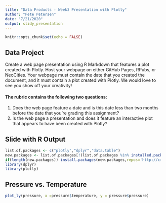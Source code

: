 ```yaml
---
title: "Data Products - Week3 Presentation with Plotly"
author: "Pete Petersen"
date: "7/21/2020"
output: slidy_presentation
---
```


```r
knitr::opts_chunk$set(echo = FALSE)
```

## Data Project

Create a web page presentation using R Markdown that features a plot created with Plotly. Host your webpage on either GitHub Pages, RPubs, or NeoCities. Your webpage must contain the date that you created the document, and it must contain a plot created with Plotly. We would love to see you show off your creativity!

#### The rubric contains the following two questions:

1. Does the web page feature a date and is this date less than two months before the date that you're grading this assignment?  
2. Is the web page a presentation and does it feature an interactive plot that appears to have been created with Plotly?  


## Slide with R Output

```r

list.of.packages <- c("plotly","dplyr","data.table")
new.packages <- list.of.packages[!(list.of.packages %in% installed.packages()[,"Package"])]
if(length(new.packages)) install.packages(new.packages,repos='http://cran.us.r-project.org')
library(dplyr)
library(plotly)

```

## Pressure vs. Temperature

```r
plot_ly(pressure, x =pressure$temperature, y = pressure$pressure)
```

